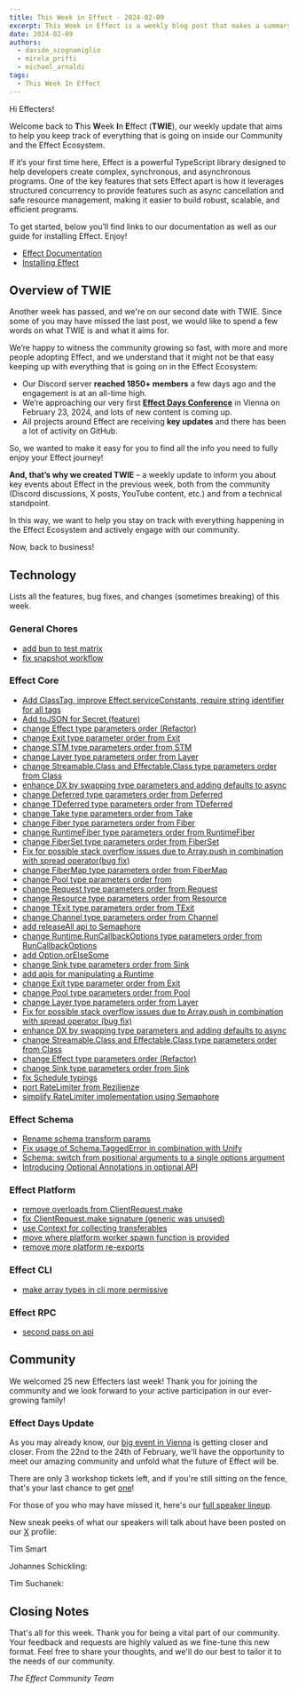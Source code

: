 ```yaml
---
title: This Week in Effect - 2024-02-09
excerpt: This Week in Effect is a weekly blog post that makes a summary of what happened in the Effect Community and Ecosystem to help you keep track of all the news, features and changes!
date: 2024-02-09
authors:
  - davide_scognamiglio
  - mirela_prifti
  - michael_arnaldi
tags:
  - This Week In Effect
---
```



Hi Effecters!

Welcome back to **T**his **W**eek **I**n **E**ffect (**TWIE**), our weekly update that aims to help you keep track of everything that is going on inside our Community and the Effect Ecosystem.

If it’s your first time here, Effect is a powerful TypeScript library designed to help developers create complex, synchronous, and asynchronous programs. One of the key features that sets Effect apart is how it leverages structured concurrency to provide features such as async cancellation and safe resource management, making it easier to build robust, scalable, and efficient programs.

To get started, below you’ll find links to our documentation as well as our guide for installing Effect. Enjoy!

- [Effect Documentation](/docs/getting-started/introduction/)
- [Installing Effect](/docs/getting-started/installation/)

## Overview of TWIE

Another week has passed, and we're on our second date with TWIE. Since some of you may have missed the last post, we would like to spend a few words on what TWIE is and what it aims for.

We’re happy to witness the community growing so fast, with more and more people adopting Effect, and we understand that it might not be that easy keeping up with everything that is going on in the Effect Ecosystem:

- Our Discord server **reached 1850+ members** a few days ago and the engagement is at an all-time high.
- We’re approaching our very first **[Effect Days Conference](/events/effect-days/)** in Vienna on February 23, 2024, and lots of new content is coming up.
- All projects around Effect are receiving **key updates** and there has been a lot of activity on GitHub.

So, we wanted to make it easy for you to find all the info you need to fully enjoy your Effect journey!

**And, that’s why we created TWIE** – a weekly update to inform you about key events about Effect in the previous week, both from the community (Discord discussions, X posts, YouTube content, etc.) and from a technical standpoint.

In this way, we want to help you stay on track with everything happening in the Effect Ecosystem and actively engage with our community.

Now, back to business!

## Technology

Lists all the features, bug fixes, and changes (sometimes breaking) of this week.

### General Chores

- [add bun to test matrix](https://github.com/Effect-TS/effect/pull/2030)
- [fix snapshot workflow](https://github.com/Effect-TS/effect/pull/2051)

### Effect Core

- [Add ClassTag, improve Effect.serviceConstants, require string identifier for all tags](https://github.com/Effect-TS/effect/pull/2028)
- [Add toJSON for Secret (feature)](https://github.com/Effect-TS/effect/pull/2033)
- [change Effect type parameters order (Refactor)](https://github.com/Effect-TS/effect/pull/2034)
- [change Exit type parameter order from Exit](https://github.com/Effect-TS/effect/pull/2035)
- [change STM type parameters order from STM](https://github.com/Effect-TS/effect/pull/2043)
- [change Layer type parameters order from Layer](https://github.com/Effect-TS/effect/pull/2044)
- [change Streamable.Class and Effectable.Class type parameters order from Class](https://github.com/Effect-TS/effect/pull/2045)
- [enhance DX by swapping type parameters and adding defaults to async](https://github.com/Effect-TS/effect/pull/2046)
- [change Deferred type parameters order from Deferred](https://github.com/Effect-TS/effect/pull/2050)
- [change TDeferred type parameters order from TDeferred](https://github.com/Effect-TS/effect/pull/2052)
- [change Take type parameters order from Take](https://github.com/Effect-TS/effect/pull/2053)
- [change Fiber type parameters order from Fiber](https://github.com/Effect-TS/effect/pull/2054)
- [change RuntimeFiber type parameters order from RuntimeFiber](https://github.com/Effect-TS/effect/pull/2055)
- [change FiberSet type parameters order from FiberSet](https://github.com/Effect-TS/effect/pull/2056)
- [Fix for possible stack overflow issues due to Array.push in combination with spread operator(bug fix)](https://github.com/Effect-TS/effect/pull/2057)
- [change FiberMap type parameters order from FiberMap](https://github.com/Effect-TS/effect/pull/2058)
- [change Pool type parameters order from](https://github.com/Effect-TS/effect/pull/2059)
- [change Request type parameters order from Request](https://github.com/Effect-TS/effect/pull/2060)
- [change Resource type parameters order from Resource](https://github.com/Effect-TS/effect/pull/2061)
- [change TExit type parameters order from TExit](https://github.com/Effect-TS/effect/pull/2062)
- [change Channel type parameters order from Channel](https://github.com/Effect-TS/effect/pull/2063)
- [add releaseAll api to Semaphore](https://github.com/Effect-TS/effect/pull/2067)
- [change Runtime.RunCallbackOptions type parameters order from RunCallbackOptions](https://github.com/Effect-TS/effect/pull/2069)
- [add Option.orElseSome](https://github.com/Effect-TS/effect/pull/2071)
- [change Sink type parameters order from Sink](https://github.com/Effect-TS/effect/pull/2073)
- [add apis for manipulating a Runtime](https://github.com/Effect-TS/effect/pull/2075)
- [change Exit type parameter order from Exit](https://github.com/Effect-TS/effect/pull/2035)
- [change Pool type parameters order from Pool](https://github.com/Effect-TS/effect/pull/2059)
- [change Layer type parameters order from Layer](https://github.com/Effect-TS/effect/pull/2044)
- [Fix for possible stack overflow issues due to Array.push in combination with spread operator (bug fix)](https://github.com/Effect-TS/effect/pull/2057)
- [enhance DX by swapping type parameters and adding defaults to async](https://github.com/Effect-TS/effect/pull/2046)
- [change Streamable.Class and Effectable.Class type parameters order from Class](https://github.com/Effect-TS/effect/pull/2045)
- [change Effect type parameters order (Refactor)](https://github.com/Effect-TS/effect/pull/2034)
- [change Sink type parameters order from Sink](https://github.com/Effect-TS/effect/pull/2073)
- [fix Schedule typings](https://github.com/Effect-TS/effect/pull/2085)
- [port RateLimiter from Rezilienze](https://github.com/Effect-TS/effect/pull/2083)
- [simplify RateLimiter implementation using Semaphore](https://github.com/Effect-TS/effect/pull/2084)

### Effect Schema

- [Rename schema transform params](https://github.com/Effect-TS/effect/pull/2065)
- [Fix usage of Schema.TaggedError in combination with Unify](https://github.com/Effect-TS/effect/pull/2072)
- [Schema: switch from positional arguments to a single options argument](https://github.com/Effect-TS/effect/pull/2074)
- [Introducing Optional Annotations in optional API](https://github.com/Effect-TS/effect/pull/2079)

### Effect Platform

- [remove overloads from ClientRequest.make](https://github.com/Effect-TS/effect/pull/2037)
- [fix ClientRequest.make signature (generic was unused)](https://github.com/Effect-TS/effect/pull/2039)
- [use Context for collecting transferables](https://github.com/Effect-TS/effect/pull/2041)
- [move where platform worker spawn function is provided](https://github.com/Effect-TS/effect/pull/2078)
- [remove more platform re-exports](https://github.com/Effect-TS/effect/pull/2077)

### Effect CLI

- [make array types in cli more permissive](https://github.com/Effect-TS/effect/pull/2047)

### Effect RPC

- [second pass on api](https://github.com/Effect-TS/effect/pull/1966)

## Community

We welcomed 25 new Effecters last week! Thank you for joining the community and we look forward to your active participation in our ever-growing family!

### Effect Days Update

As you may already know, our [big event in Vienna](/events/effect-days/) is getting closer and closer. From the 22nd to the 24th of February, we'll have the opportunity to meet our amazing community and unfold what the future of Effect will be.

There are only 3 workshop tickets left, and if you're still sitting on the fence, that's your last chance to get [one](/events/effect-days#ticket)!

For those of you who may have missed it, here's our [full speaker lineup](/events/effect-days#speakers).

New sneak peeks of what our speakers will talk about have been posted on our [X](https://twitter.com/EffectTS_) profile:

Tim Smart

<Tweet id="1753389163901034681" />

Johannes Schickling:

<Tweet id="1754820355603009696" />

Tim Suchanek:

<Tweet id="1755570582286991678" />

## Closing Notes

That's all for this week. Thank you for being a vital part of our community. Your feedback and requests are highly valued as we fine-tune this new format. Feel free to share your thoughts, and we'll do our best to tailor it to the needs of our community.

_The Effect Community Team_

